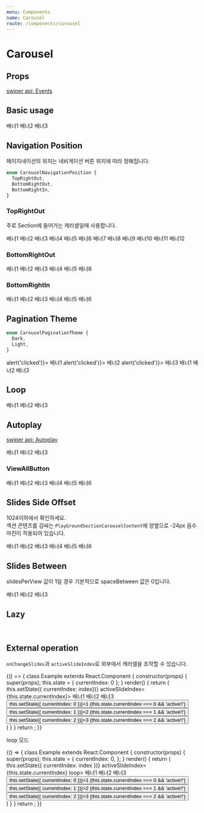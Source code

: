 ```yaml
---
menu: Components
name: Carousel
route: /components/carousel
---
```



# Carousel

## Props

[swiper api: Events](https://idangero.us/swiper/api/#events)

<PropsTable of={Carousel} />

## Basic usage

<Playground>
  <Carousel>
    <PlayGroundBanner backgroundColor={Colors.red100}>배너1</PlayGroundBanner>
    <PlayGroundBanner backgroundColor={Colors.red200}>배너2</PlayGroundBanner>
    <PlayGroundBanner backgroundColor={Colors.red300}>배너3</PlayGroundBanner>
  </Carousel>
</Playground>

## Navigation Position

페이지네이션의 위치는 네비게이션 버튼 위치에 따라 정해집니다.

```ts
enum CarouselNavigationPosition {
  TopRightOut,
  BottomRightOut,
  BottomRightIn,
}
```

### TopRightOut

주로 Section에 들어가는 캐러셀일때 사용합니다.

<Playground>
  <Section title="섹션 타이틀">
    <Carousel
      navigationPosition={CarouselNavigationPosition.TopRightOut}
      lgSlidesPerView={4}
      smSlidesPerView={2}
      pagination
    >
      <PlayGroundBanner backgroundColor={Colors.blue100}>배너1</PlayGroundBanner>
      <PlayGroundBanner backgroundColor={Colors.blue200}>배너2</PlayGroundBanner>
      <PlayGroundBanner backgroundColor={Colors.blue300}>배너3</PlayGroundBanner>
      <PlayGroundBanner backgroundColor={Colors.blue400}>배너4</PlayGroundBanner>
      <PlayGroundBanner backgroundColor={Colors.blue500}>배너5</PlayGroundBanner>
      <PlayGroundBanner backgroundColor={Colors.blue600}>배너6</PlayGroundBanner>
      <PlayGroundBanner backgroundColor={Colors.blue100}>배너7</PlayGroundBanner>
      <PlayGroundBanner backgroundColor={Colors.blue200}>배너8</PlayGroundBanner>
      <PlayGroundBanner backgroundColor={Colors.blue300}>배너9</PlayGroundBanner>
      <PlayGroundBanner backgroundColor={Colors.blue400}>배너10</PlayGroundBanner>
      <PlayGroundBanner backgroundColor={Colors.blue500}>배너11</PlayGroundBanner>
      <PlayGroundBanner backgroundColor={Colors.blue600}>배너12</PlayGroundBanner>
    </Carousel>
  </Section>
</Playground>

### BottomRightOut

<Playground>
  <Carousel
    navigationPosition={CarouselNavigationPosition.BottomRightOut}
    lgSlidesPerView={4}
    smSlidesPerView={2}
    pagination
  >
    <PlayGroundBanner backgroundColor={Colors.blue100}>배너1</PlayGroundBanner>
    <PlayGroundBanner backgroundColor={Colors.blue200}>배너2</PlayGroundBanner>
    <PlayGroundBanner backgroundColor={Colors.blue300}>배너3</PlayGroundBanner>
    <PlayGroundBanner backgroundColor={Colors.blue400}>배너4</PlayGroundBanner>
    <PlayGroundBanner backgroundColor={Colors.blue500}>배너5</PlayGroundBanner>
    <PlayGroundBanner backgroundColor={Colors.blue600}>배너6</PlayGroundBanner>
  </Carousel>
</Playground>

### BottomRightIn

<Playground>
  <Carousel
    navigationPosition={CarouselNavigationPosition.BottomRightIn}
    paginationTheme={CarouselPaginationTheme.Light}
    pagination
  >
    <PlayGroundBanner backgroundColor={Colors.blue100}>배너1</PlayGroundBanner>
    <PlayGroundBanner backgroundColor={Colors.blue200}>배너2</PlayGroundBanner>
    <PlayGroundBanner backgroundColor={Colors.blue300}>배너3</PlayGroundBanner>
    <PlayGroundBanner backgroundColor={Colors.blue400}>배너4</PlayGroundBanner>
    <PlayGroundBanner backgroundColor={Colors.blue500}>배너5</PlayGroundBanner>
    <PlayGroundBanner backgroundColor={Colors.blue600}>배너6</PlayGroundBanner>
  </Carousel>
</Playground>

## Pagination Theme

```ts
enum CarouselPaginationTheme {
  Dark,
  Light,
}
```

<Playground>
  <Carousel
    navigationPosition={CarouselNavigationPosition.BottomRightIn}
    paginationTheme={CarouselPaginationTheme.Dark}
    pagination
  >
    <PlayGroundBanner backgroundColor={Colors.red100} onClick={() => alert('clicked')}>
      배너1
    </PlayGroundBanner>
    <PlayGroundBanner backgroundColor={Colors.red200} onClick={() => alert('clicked')}>
      배너2
    </PlayGroundBanner>
    <PlayGroundBanner backgroundColor={Colors.red300} onClick={() => alert('clicked')}>
      배너3
    </PlayGroundBanner>
  </Carousel>
  <Carousel
    navigationPosition={CarouselNavigationPosition.BottomRightIn}
    paginationTheme={CarouselPaginationTheme.Light}
    pagination
  >
    <PlayGroundBanner backgroundColor={Colors.blue100}>배너1</PlayGroundBanner>
    <PlayGroundBanner backgroundColor={Colors.blue200}>배너2</PlayGroundBanner>
    <PlayGroundBanner backgroundColor={Colors.blue300}>배너3</PlayGroundBanner>
  </Carousel>
</Playground>

## Loop

<Playground>
  <Carousel
    navigationPosition={CarouselNavigationPosition.BottomRightIn}
    paginationTheme={CarouselPaginationTheme.Light}
    loop
    pagination
  >
    <PlayGroundBanner backgroundColor={Colors.blue100}>배너1</PlayGroundBanner>
    <PlayGroundBanner backgroundColor={Colors.blue200}>배너2</PlayGroundBanner>
    <PlayGroundBanner backgroundColor={Colors.blue300}>배너3</PlayGroundBanner>
  </Carousel>
</Playground>

## Autoplay

[swiper api: Autoplay](https://idangero.us/swiper/api/#autoplay)

<Playground>
  <Carousel
    navigationPosition={CarouselNavigationPosition.BottomRightIn}
    paginationTheme={CarouselPaginationTheme.Light}
    autoplay={{
      delay: 6000,
      disableOnInteraction: false,
    }}
    pagination
  >
    <PlayGroundBanner backgroundColor={Colors.blue100}>배너1</PlayGroundBanner>
    <PlayGroundBanner backgroundColor={Colors.blue200}>배너2</PlayGroundBanner>
    <PlayGroundBanner backgroundColor={Colors.blue300}>배너3</PlayGroundBanner>
  </Carousel>
</Playground>

### ViewAllButton

<Playground>
  <Section title="섹션 타이틀">
    <Carousel
      navigationPosition={CarouselNavigationPosition.TopRightOut}
      lgSlidesPerView={4}
      smSlidesPerView={2}
      pagination
    >
      <PlayGroundBanner backgroundColor={Colors.blue100}>배너1</PlayGroundBanner>
      <PlayGroundBanner backgroundColor={Colors.blue200}>배너2</PlayGroundBanner>
      <PlayGroundBanner backgroundColor={Colors.blue300}>배너3</PlayGroundBanner>
      <PlayGroundBanner backgroundColor={Colors.blue400}>배너4</PlayGroundBanner>
      <PlayGroundBanner backgroundColor={Colors.blue500}>배너5</PlayGroundBanner>
      <PlayGroundBanner backgroundColor={Colors.blue600}>배너6</PlayGroundBanner>
      <Carousel.ViewAllButton />
    </Carousel>
  </Section>
</Playground>

## Slides Side Offset

1024이하에서 확인하세요.  
섹션 콘텐츠를 감싸는 `PlayGroundSectionCarouselContent`에 양옆으로 -24px 음수 마진이 적용되어 있습니다.

<Playground>
  <Section title="섹션 타이틀">
    <PlayGroundSectionCarouselContent>
      <Carousel
        navigationPosition={CarouselNavigationPosition.TopRightOut}
        lgSlidesPerView={4}
        smSlidesPerView={2}
        smSlidesSideOffset={24}
        pagination
      >
        <PlayGroundBanner backgroundColor={Colors.blue100}>배너1</PlayGroundBanner>
        <PlayGroundBanner backgroundColor={Colors.blue200}>배너2</PlayGroundBanner>
        <PlayGroundBanner backgroundColor={Colors.blue300}>배너3</PlayGroundBanner>
        <PlayGroundBanner backgroundColor={Colors.blue400}>배너4</PlayGroundBanner>
        <PlayGroundBanner backgroundColor={Colors.blue500}>배너5</PlayGroundBanner>
        <PlayGroundBanner backgroundColor={Colors.blue600}>배너6</PlayGroundBanner>
      </Carousel>
    </PlayGroundSectionCarouselContent>
  </Section>
</Playground>

## Slides Between

slidesPerView 값이 1일 경우 기본적으로 spaceBetween 값은 0입니다.

<Playground>
  <Carousel lgSpaceBetween lgSlidesSideOffset={32} smSpaceBetween smSlidesSideOffset={24}>
    <PlayGroundBanner backgroundColor={Colors.red100}>배너1</PlayGroundBanner>
    <PlayGroundBanner backgroundColor={Colors.red200}>배너2</PlayGroundBanner>
    <PlayGroundBanner backgroundColor={Colors.red300}>배너3</PlayGroundBanner>
  </Carousel>
</Playground>

## Lazy

<Playground>
  <Carousel
    navigationPosition={CarouselNavigationPosition.TopRightOut}
    lgSlidesPerView={4}
    smSlidesPerView={2}
    lazy
    pagination
  >
    <SwiperCard>
      <img data-src={imageSrc} className="swiper-lazy" />
      <PreloadImage className="swiper-lazy-preloader" />
    </SwiperCard>
    <SwiperCard>
      <img data-src={imageSrc} className="swiper-lazy" />
      <PreloadImage className="swiper-lazy-preloader" />
    </SwiperCard>
    <SwiperCard>
      <img data-src={imageSrc} className="swiper-lazy" />
      <PreloadImage className="swiper-lazy-preloader" />
    </SwiperCard>
    <SwiperCard>
      <img data-src={imageSrc} className="swiper-lazy" />
      <PreloadImage className="swiper-lazy-preloader" />
    </SwiperCard>
    <SwiperCard>
      <img data-src={imageSrc} className="swiper-lazy" />
      <PreloadImage className="swiper-lazy-preloader" />
    </SwiperCard>
    <SwiperCard>
      <img data-src={imageSrc} className="swiper-lazy" />
      <PreloadImage className="swiper-lazy-preloader" />
    </SwiperCard>
    <SwiperCard>
      <img data-src={imageSrc} className="swiper-lazy" />
      <PreloadImage className="swiper-lazy-preloader" />
    </SwiperCard>
    <SwiperCard>
      <img data-src={imageSrc} className="swiper-lazy" />
      <PreloadImage className="swiper-lazy-preloader" />
    </SwiperCard>
    <SwiperCard>
      <img data-src={imageSrc} className="swiper-lazy" />
      <PreloadImage className="swiper-lazy-preloader" />
    </SwiperCard>
  </Carousel>
</Playground>

## External operation

`onChangeSlides`과 `activeSlideIndex`로 외부에서 캐러셀을 조작할 수 있습니다.

<Playground>
  {() => {
    class Example extends React.Component {
      constructor(props) {
        super(props);
        this.state = { currentIndex: 0 };
      }
      render() {
        return (
          <div>
            <Carousel onChangeSlides={(index) => this.setState({ currentIndex: index})} activeSlideIndex={this.state.currentIndex}>
              <PlayGroundBanner backgroundColor={Colors.red100}>배너1</PlayGroundBanner>
              <PlayGroundBanner backgroundColor={Colors.red200}>배너2</PlayGroundBanner>
              <PlayGroundBanner backgroundColor={Colors.red300}>배너3</PlayGroundBanner>
            </Carousel>
            <div>
              <button onClick={() => this.setState({ currentIndex: 0 })}>1 {this.state.currentIndex === 0 && 'active!!'}</button>
              <button onClick={() => this.setState({ currentIndex: 1 })}>2 {this.state.currentIndex === 1 && 'active!!'}</button>
              <button onClick={() => this.setState({ currentIndex: 2 })}>3 {this.state.currentIndex === 2 && 'active!!'}</button>
            </div>
          </div>
        )
      }
    }
    return <Example/>;
  }}

</Playground>

loop 모드

<Playground>
  {() => {
    class Example extends React.Component {
      constructor(props) {
        super(props);
        this.state = { 
          currentIndex: 0, 
        };
      }
      render() {
        return (
          <div>
            <Carousel onChangeSlides={(index) => this.setState({ currentIndex: index })} activeSlideIndex={this.state.currentIndex} loop>
              <PlayGroundBanner backgroundColor={Colors.red100}>배너1</PlayGroundBanner>
              <PlayGroundBanner backgroundColor={Colors.red200}>배너2</PlayGroundBanner>
              <PlayGroundBanner backgroundColor={Colors.red300}>배너3</PlayGroundBanner>
            </Carousel>
            <div>
              <button onClick={() => this.setState({ currentIndex: 0 })}>1 {this.state.currentIndex === 0 && 'active!!'}</button>
              <button onClick={() => this.setState({ currentIndex: 1 })}>2 {this.state.currentIndex === 1 && 'active!!'}</button>
              <button onClick={() => this.setState({ currentIndex: 2 })}>3 {this.state.currentIndex === 2 && 'active!!'}</button>
            </div>
          </div>
        )
      }
    }
    return <Example/>;
  }}

</Playground>
